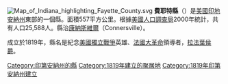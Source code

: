 {{Otheruses|費耶特縣|subject=美國費耶特州的一個縣|other=同名的縣}}
[[File:Map_of_Indiana_highlighting_Fayette_County.svg|right]]
'''費耶特縣'''（{{lang-en|Fayette County}}）是[[美國|美國]][[印地安納州|印地安納州]]東部的一個縣。面積557平方公里。根據[[美國人口調查局|美國人口調查局]]2000年統計，共有人口25,588人。縣治[[科納斯維爾_(印地安納州)|康納斯維爾]]（Connersville）。

成立於1819年，縣名是紀念[[美國獨立戰爭|美國獨立戰爭]]英雄、[[法國大革命|法國大革命]]領導者，[[拉法葉侯爵|拉法葉侯爵]]。

{{印第安納州}}
{{費耶特縣 (印地安納州)}}
{{Authority control}}

{{DEFAULTSORT:Fayette County}}
[[Category:印第安納州的縣|Category:印第安納州的縣]]
[[Category:1819年建立的聚居地|Category:1819年建立的聚居地]]
[[Category:1819年印第安納州建立|Category:1819年印第安納州建立]]

{{Indiana-geo-stub}}